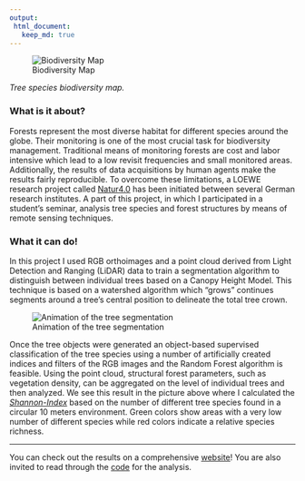 ```yaml
---
output:
 html_document:
   keep_md: true
---
```


![Biodiversity Map](../assets/images/biodiv.png)

*Tree species biodiversity map.*

### What is it about?

Forests represent the most diverse habitat for different species around the globe.
Their monitoring is one of the most crucial task for biodiversity management.
Traditional means of monitoring forests are cost and labor intensive which lead
to a low revisit frequencies and small monitored areas. Additionally, the results
of data acquisitions by human agents make the results fairly reproducible. To
overcome these limitations, a LOEWE research project called [Natur4.0](https://www.uni-marburg.de/de/fb19/natur40) 
has been initiated between several German research institutes. A part of this project,
in which I participated in a student's seminar, analysis tree species and forest
structures by means of remote sensing techniques. 

### What it can do!

In this project I used RGB orthoimages and a point cloud derived from
Light Detection and Ranging (LiDAR) data to train a segmentation algorithm to
distinguish between individual trees based on a Canopy Height Model. This 
technique is based on a watershed algorithm which "grows" continues segments 
around a tree's central position to delineate the total tree crown.

![Animation of the tree segmentation](../assets/images/seg_area.gif)

Once the tree objects were generated an object-based supervised classification
of the tree species using a number of artificially created indices and filters of 
the RGB images and the Random Forest algorithm is feasible. Using the point cloud,
structural forest parameters, such as vegetation density, can be aggregated on
the level of individual trees and then analyzed. We see this result in the picture
above where I calculated the [_Shannon-Index_](https://www.rdocumentation.org/packages/vegan/versions/2.4-2/topics/diversity) 
based on the number of different tree species found in a circular 10 meters environment. Green colors show areas with a very low number of different species while
red colors indicate a relative species richness.

---

You can check out the results on a comprehensive [website](https://goergen95.github.io/mof_caldern/index.html)! You are also invited 
to read through the [code](https://github.com/goergen95/mof_caldern) for the analysis. 



